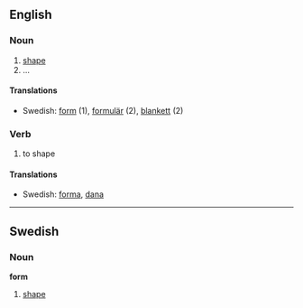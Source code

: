 ==English==
===Noun===
#[[shape]]
#...

====Translations====
*Swedish: [[form]] (1), [[formulär]] (2), [[blankett]] (2)

===Verb===
#to shape

====Translations====
*Swedish: [[forma]], [[dana]]


<!---
===Translations===

*Dutch: [[vorm]], [[formulier]]
*German: Form, [[Formular]]
*Spanish: [[hoja]]
-->

----
==Swedish==
===Noun===
'''form'''
#[[shape]]